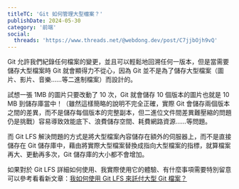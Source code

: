 ```yaml
---
titleTC: 'Git 如何管理大型檔案？'
publishDate: 2024-05-30
category: '前端'
social:
  threads: 'https://www.threads.net/@webdong.dev/post/C7jjbOjh9vQ'
---
```


Git 允許我們紀錄任何檔案的變更，並且可以輕鬆地回溯任何一版本，但是當需要儲存大型檔案時 Git 就會顯得力不從心，因為 Git 並不是為了儲存大型檔案（圖片、影片、音樂……等二進制檔案）而設計的。

試想一張 1MB 的圖片只要改動了 10 次，Git 就會儲存 10 個版本的圖片也就是 10 MB 到儲存庫當中！（雖然這樣簡略的說明不完全正確，實際 Git 會儲存兩個版本之間的差異，而不是儲存每個版本的完整副本，但二進位文件間差異難壓縮的問題仍是挑戰）容易導致效能底下、浪費儲存空間、耗費網路資源……等問題。

而 Git LFS 解決問題的方式是將大型檔案內容儲存在額外的伺服器上，而不是直接儲存在 Git 儲存庫中，藉由將實際大型檔案替換成指向大型檔案的指標，就算檔案再大、更動再多次，Git 儲存庫的大小都不會增加。

如果對於 Git LFS 詳細如何使用、我實際使用它的體驗、有什麼事項需要特別留意可以參考看看新文章：[我如何使用 Git LFS 來託付大型 Git 檔案？](https://www.webdong.dev/post/how-i-use-git-lfs-to-manage-large-git-files/)
